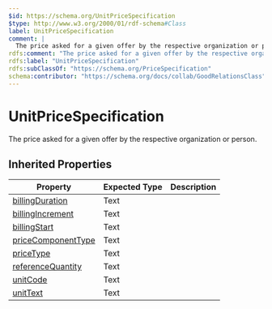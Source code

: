 ```yaml
---
$id: https://schema.org/UnitPriceSpecification
$type: http://www.w3.org/2000/01/rdf-schema#Class
label: UnitPriceSpecification
comment: |
  The price asked for a given offer by the respective organization or person.
rdfs:comment: "The price asked for a given offer by the respective organization or person."
rdfs:label: "UnitPriceSpecification"
rdfs:subClassOf: "https://schema.org/PriceSpecification"
schema:contributor: "https://schema.org/docs/collab/GoodRelationsClass"
---
```


# UnitPriceSpecification

The price asked for a given offer by the respective organization or person.

## Inherited Properties

| Property | Expected Type | Description |
| --- | --- | --- |
| [billingDuration](https://schema.org/billingDuration) | Text |  |
| [billingIncrement](https://schema.org/billingIncrement) | Text |  |
| [billingStart](https://schema.org/billingStart) | Text |  |
| [priceComponentType](https://schema.org/priceComponentType) | Text |  |
| [priceType](https://schema.org/priceType) | Text |  |
| [referenceQuantity](https://schema.org/referenceQuantity) | Text |  |
| [unitCode](https://schema.org/unitCode) | Text |  |
| [unitText](https://schema.org/unitText) | Text |  |
